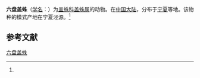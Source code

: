 {{Speciesbox
| name = 六盘盖蛛
| status = 
| status_system = 
| image = 
| genus = Neriene
| species = liupanensis
| authority = (Tang et Song, 1992)<ref name='id13324'>{{cite web| url =http://www.bioinfo.cn/db05/BjdwSpecies.php?action=view&id=13324| title =六盘盖蛛| work =《中国动物物种编目数据库》| publisher =中国科学院微生物研究所| author =中国科学院动物研究所| accessdate =2009-04-28| deadurl =yes| archiveurl =https://web.archive.org/web/20160305042507/http://www.bioinfo.cn/db05/BjdwSpecies.php?action=view&id=13324| archivedate =2016-03-05}}</ref>
}}

'''六盘盖蛛'''（[[学名|学名]]：{{lang|la|''Neriene liupanensis''}}）为[[皿蛛科|皿蛛科]][[盖蛛属|盖蛛属]]的动物。在[[中国大陆|中国大陆]]，分布于[[宁夏|宁夏]]等地。该物种的模式产地在宁夏泾源。<ref name='id13324'/>

== 参考文献 ==
{{reflist}}

{{Wikispecies|Neriene liupanensis}}
{{Taxonbar|from=Q2674594}}

[[Category:盖蛛属|六盘盖蛛]]


{{蜘蛛小作品}}